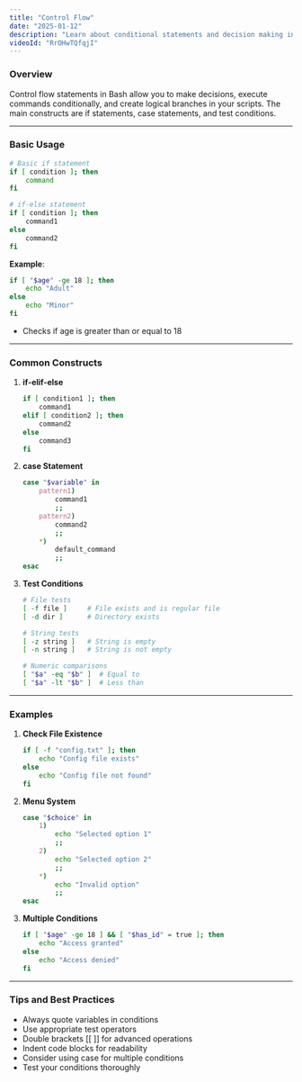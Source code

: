 ```yaml
---
title: "Control Flow"
date: "2025-01-12"
description: "Learn about conditional statements and decision making in Bash scripts."
videoId: "RrOHwTQfqjI"
---
```


### Overview

Control flow statements in Bash allow you to make decisions, execute commands conditionally, and create logical branches in your scripts. The main constructs are if statements, case statements, and test conditions.

---

### Basic Usage

```bash
# Basic if statement
if [ condition ]; then
    command
fi

# if-else statement
if [ condition ]; then
    command1
else
    command2
fi
```

**Example**:
```bash
if [ "$age" -ge 18 ]; then
    echo "Adult"
else
    echo "Minor"
fi
```
- Checks if age is greater than or equal to 18

---

### Common Constructs

1. **if-elif-else**  
   ```bash
   if [ condition1 ]; then
       command1
   elif [ condition2 ]; then
       command2
   else
       command3
   fi
   ```

2. **case Statement**  
   ```bash
   case "$variable" in
       pattern1)
           command1
           ;;
       pattern2)
           command2
           ;;
       *)
           default_command
           ;;
   esac
   ```

3. **Test Conditions**  
   ```bash
   # File tests
   [ -f file ]     # File exists and is regular file
   [ -d dir ]      # Directory exists
   
   # String tests
   [ -z string ]   # String is empty
   [ -n string ]   # String is not empty
   
   # Numeric comparisons
   [ "$a" -eq "$b" ]  # Equal to
   [ "$a" -lt "$b" ]  # Less than
   ```

---

### Examples

1. **Check File Existence**  
   ```bash
   if [ -f "config.txt" ]; then
       echo "Config file exists"
   else
       echo "Config file not found"
   fi
   ```

2. **Menu System**  
   ```bash
   case "$choice" in
       1)
           echo "Selected option 1"
           ;;
       2)
           echo "Selected option 2"
           ;;
       *)
           echo "Invalid option"
           ;;
   esac
   ```

3. **Multiple Conditions**  
   ```bash
   if [ "$age" -ge 18 ] && [ "$has_id" = true ]; then
       echo "Access granted"
   else
       echo "Access denied"
   fi
   ```

---

### Tips and Best Practices

- Always quote variables in conditions
- Use appropriate test operators
- Double brackets [[ ]] for advanced operations
- Indent code blocks for readability
- Consider using case for multiple conditions
- Test your conditions thoroughly